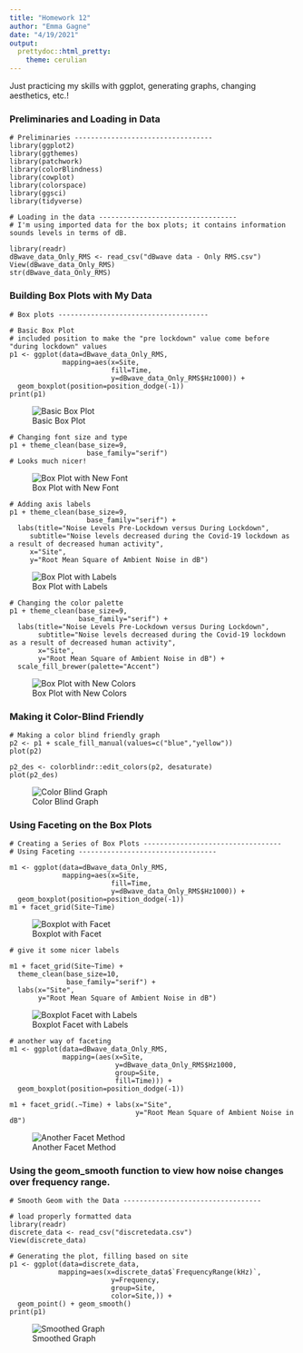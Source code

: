 ```yaml
---
title: "Homework 12"
author: "Emma Gagne"
date: "4/19/2021"
output:
  prettydoc::html_pretty:
    theme: cerulian
---
```


Just practicing my skills with ggplot, generating graphs, changing aesthetics, etc.!

### Preliminaries and Loading in Data
```
# Preliminaries ----------------------------------
library(ggplot2)
library(ggthemes)
library(patchwork)
library(colorBlindness)
library(cowplot)
library(colorspace)
library(ggsci)
library(tidyverse)

# Loading in the data ----------------------------------
# I'm using imported data for the box plots; it contains information sounds levels in terms of dB.

library(readr)
dBwave_data_Only_RMS <- read_csv("dBwave data - Only RMS.csv")
View(dBwave_data_Only_RMS)
str(dBwave_data_Only_RMS)
```

### Building Box Plots with My Data
```
# Box plots -------------------------------------

# Basic Box Plot
# included position to make the "pre lockdown" value come before "during lockdown" values
p1 <- ggplot(data=dBwave_data_Only_RMS,
             mapping=aes(x=Site,
                         fill=Time,
                         y=dBwave_data_Only_RMS$Hz1000)) +
  geom_boxplot(position=position_dodge(-1))
print(p1)
```

![Basic Box Plot](boxplot.png)

```
# Changing font size and type
p1 + theme_clean(base_size=9,
                   base_family="serif")
# Looks much nicer!
```

![Box Plot with New Font](boxplottext.png)

```
# Adding axis labels
p1 + theme_clean(base_size=9,
                   base_family="serif") +
  labs(title="Noise Levels Pre-Lockdown versus During Lockdown",
     subtitle="Noise levels decreased during the Covid-19 lockdown as a result of decreased human activity",
     x="Site",
     y="Root Mean Square of Ambient Noise in dB")
```

![Box Plot with Labels](boxplotlabels.png)

```
# Changing the color palette
p1 + theme_clean(base_size=9,
                 base_family="serif") +
  labs(title="Noise Levels Pre-Lockdown versus During Lockdown",
       subtitle="Noise levels decreased during the Covid-19 lockdown as a result of decreased human activity",
       x="Site",
       y="Root Mean Square of Ambient Noise in dB") +
  scale_fill_brewer(palette="Accent")
```

![Box Plot with New Colors](boxplotcolor.png)


### Making it Color-Blind Friendly
```
# Making a color blind friendly graph
p2 <- p1 + scale_fill_manual(values=c("blue","yellow"))
plot(p2)

p2_des <- colorblindr::edit_colors(p2, desaturate)
plot(p2_des)
```
![Color Blind Graph](colorblind.png)



### Using Faceting on the Box Plots
```
# Creating a Series of Box Plots ----------------------------------
# Using Faceting ----------------------------------

m1 <- ggplot(data=dBwave_data_Only_RMS,
             mapping=aes(x=Site,
                         fill=Time,
                         y=dBwave_data_Only_RMS$Hz1000)) +
  geom_boxplot(position=position_dodge(-1))
m1 + facet_grid(Site~Time)
```
![Boxplot with Facet](facetbasic.png)
```
# give it some nicer labels

m1 + facet_grid(Site~Time) +
  theme_clean(base_size=10,
              base_family="serif") +
  labs(x="Site",
       y="Root Mean Square of Ambient Noise in dB")
```
![Boxplot Facet with Labels](facettext.png)
```
# another way of faceting
m1 <- ggplot(data=dBwave_data_Only_RMS,
             mapping=(aes(x=Site,
                          y=dBwave_data_Only_RMS$Hz1000,
                          group=Site,
                          fill=Time))) +
  geom_boxplot(position=position_dodge(-1))

m1 + facet_grid(.~Time) + labs(x="Site",
                               y="Root Mean Square of Ambient Noise in dB")

```
![Another Facet Method](facettwo.png)

### Using the geom_smooth function to view how noise changes over frequency range. 
```
# Smooth Geom with the Data ----------------------------------

# load properly formatted data
library(readr)
discrete_data <- read_csv("discretedata.csv")
View(discrete_data)

# Generating the plot, filling based on site
p1 <- ggplot(data=discrete_data,
            mapping=aes(x=discrete_data$`FrequencyRange(kHz)`,
                         y=Frequency,
                         group=Site,
                         color=Site,)) +
  geom_point() + geom_smooth()
print(p1)
```
![Smoothed Graph](smoothed.png)

